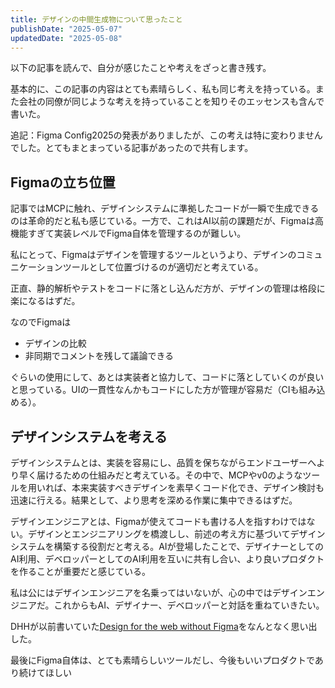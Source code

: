 ```yaml
---
title: デザインの中間生成物について思ったこと
publishDate: "2025-05-07"
updatedDate: "2025-05-08"
---
```



以下の記事を読んで、自分が感じたことや考えをざっと書き残す。
<LinkCard url="https://note.com/kgsi/n/n92963b208cd2" />

基本的に、この記事の内容はとても素晴らしく、私も同じ考えを持っている。また会社の同僚が同じような考えを持っていることを知りそのエッセンスも含んで書いた。

追記：Figma Config2025の発表がありましたが、この考えは特に変わりませんでした。とてもまとまっている記事があったので共有します。

<LinkCard url="https://note.com/sakit0/n/n146206abf74d?sub_rt=share_pb" />

## Figmaの立ち位置

記事ではMCPに触れ、デザインシステムに準拠したコードが一瞬で生成できるのは革命的だと私も感じている。一方で、これはAI以前の課題だが、Figmaは高機能すぎて実装レベルでFigma自体を管理するのが難しい。

私にとって、Figmaはデザインを管理するツールというより、デザインのコミュニケーションツールとして位置づけるのが適切だと考えている。

正直、静的解析やテストをコードに落とし込んだ方が、デザインの管理は格段に楽になるはずだ。

なのでFigmaは

- デザインの比較
- 非同期でコメントを残して議論できる

ぐらいの使用にして、あとは実装者と協力して、コードに落としていくのが良いと思っている。UIの一貫性なんかもコードにした方が管理が容易だ（CIも組み込める）。


## デザインシステムを考える

デザインシステムとは、実装を容易にし、品質を保ちながらエンドユーザーへより早く届けるための仕組みだと考えている。その中で、MCPやv0のようなツールを用いれば、本来実装すべきデザインを素早くコード化でき、デザイン検討も迅速に行える。結果として、より思考を深める作業に集中できるはずだ。

デザインエンジニアとは、Figmaが使えてコードも書ける人を指すわけではない。デザインとエンジニアリングを橋渡しし、前述の考え方に基づいてデザインシステムを構築する役割だと考える。AIが登場したことで、デザイナーとしてのAI利用、デベロッパーとしてのAI利用を互いに共有し合い、より良いプロダクトを作ることが重要だと感じている。


私は公にはデザインエンジニアを名乗ってはいないが、心の中ではデザインエンジニアだ。これからもAI、デザイナー、デベロッパーと対話を重ねていきたい。

DHHが以前書いていた[Design for the web without Figma](https://world.hey.com/dhh/design-for-the-web-without-figma-4bc3a218)をなんとなく思い出した。

最後にFigma自体は、とても素晴らしいツールだし、今後もいいプロダクトであり続けてほしい












